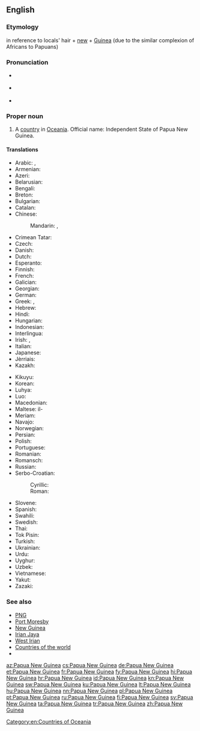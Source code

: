 ==English==
{{wikipedia}}

===Etymology===
{{etyl|ms|en}} {{term|pepuah||frizzy|lang=ms}} in reference to locals' hair + [[new]] + [[Guinea]] (due to the similar complexion of Africans to Papuans)

===Pronunciation===
* {{a|UK}} {{IPA|/ˈpæ.puː.ə ˌnjuː ˈɡɪ.ni/|/ˈpæ.pjuː.ə ˌnjuː ˈɡɪ.ni/|lang=en}}
* {{a|US}} {{IPA|/ˈpæ.pu.ə ˌnu ˈɡɪ.ni/|lang=en}}
* {{audio|en-us-Papua New Guinea.ogg|Audio (US)|lang=en}}

===Proper noun===
{{en-proper noun|head=[[Papua]] [[New Guinea]]}}

# A [[country]] in [[Oceania]]. Official name: Independent State of Papua New Guinea.

====Translations====
{{trans-top|country in Oceania}}
* Arabic: {{t|ar|بابوا غينيا الجديدة|f|tr=baabwa ghiniiya al-jadiida}}, {{t|ar|بابوا نيو غينيا|f|tr=baabwa nyuu ghiniiya}}
* Armenian: {{t|hy|Պապուա Նոր Գվինեա|tr=Papua Nor Gvinea}}
* Azeri: {{t|az|Papua Yeni Qvineya}}
* Belarusian: {{t|be|Папуа-Новая Гвінея|f|tr=Papuá-Nóvaja Hvinéja}}
* Bengali: {{t|bn|পাপুয়া নিউগিনি}}
* Breton: {{t|br|Papoua Ginea-Nevez}}
* Bulgarian: {{t|bg|Папуа Нова Гвинея|f|tr=Papúa Nóva Gvinéja}}
* Catalan: {{t+|ca|Papua Nova Guinea|f}}
* Chinese:
*: Mandarin: {{t+|cmn|巴布亞新幾內亞|sc=Hani}}, {{t|cmn|巴布亚新几内亚|tr=Bābùyà-Xīn-Jǐnèiyà|sc=Hani}}
* Crimean Tatar: {{t|crh|Papua Yañı Gvineya}}
* Czech: {{t+|cs|Papua-Nová Guinea|f}}
* Danish: {{t+|da|Papua Ny Guinea}}
* Dutch: {{t+|nl|Papoea-Nieuw-Guinea}}
* Esperanto: {{t|eo|Papuo-Nov-Gvineo}}
* Finnish: {{t+|fi|Papua-Uusi-Guinea}}
* French: {{t+|fr|Papouasie-Nouvelle-Guinée|f}}
* Galician: {{t|gl|Papúa Nova Guinea|f}}
* Georgian: {{t|ka|პაპუა-ახალი გვინეა|sc=Geor}}
* German: {{t+|de|Papua-Neuguinea|n}}
* Greek: {{t|el|Παπουασία-Νέα Γουινέα|f|tr=Papouasía-Néa Gouinéa}}, {{t|el|Παπούα-Νέα Γουινέα|f|tr=Papoúa-Néa Gouinéa}}
* Hebrew: {{t|he|פפואה־גינאה החדשה|tr=Papu'a-Gine'a ha-Khadasha}}
* Hindi: {{t+|hi|पापुआ न्यू गिनी|tr=pāpu'ā n'yū ginī}}
* Hungarian: {{t+|hu|Pápua Új-Guinea}}
* Indonesian: {{t+|id|Papua Nugini}}
* Interlingua: {{t|ia|Papua Nove Guinea}}
* Irish: {{t|ga|Nua-Ghuine Phapua|f}}, {{t|ga|Stát Neamhspleách Nua-Ghuine Phapua|m}}
* Italian: {{t+|it|Papua Nuova Guinea}}
* Japanese: {{t|ja|パプアニューギニア|tr=Papua-Nyūginia}}
* Jèrriais: {{t|roa-jer|Papua Nouvelle Dginnée|f}}
* Kazakh: {{t|kk|Папуа-Ниугини|tr=Papua-Niugini|sc=Cyrl}}
{{trans-mid}}
* Kikuyu: {{t|ki|Papua}}
* Korean: {{t|ko|파푸아 뉴기니|tr=Papua Nyu Gini|sc=Hang}}
* Luhya: {{t|luy|Papua}}
* Luo: {{t|luo|Papua}}
* Macedonian: {{t|mk|Папуа Нова Гвинеја|f|tr=Papúa Nóva Gvinéja}}
* Maltese: il-{{t|mt|Papwa Gwinea Ġdida}}
* Meriam: {{t|ulk|Op Dewday}}
* Navajo: {{t|nv|Páápowa Bigíní Ániidí}}
* Norwegian: {{t|no|Papua Ny-Guinea}}
* Persian: {{t|fa|پاپوآ گینه نو}}
* Polish: {{t+|pl|Papua-Nowa Gwinea}}
* Portuguese: {{t+|pt|Papua-Nova Guiné}}
* Romanian: {{t|ro|Papua-Noua Guinee|f}}
* Romansch: {{t|rm|Papua-Nova Guinea|f}}
* Russian: {{t|ru|Папуа-Новая Гвинея|f|tr=Papuá-Nóvaja Gvinéja}}
* Serbo-Croatian:
*: Cyrillic: {{t|sh|Папуа Нова Гвинеја|f}}
*: Roman: {{t+|sh|Papua Nova Gvineja|f}}
* Slovene: {{t|sl|Pápua Nôva Gvinêja|f}}
* Spanish: {{t+|es|Papúa Nueva Guinea|f}}
* Swahili: {{t+|sw|Papua}}
* Swedish: {{t+|sv|Papua Nya Guinea}}
* Thai: {{t+|th|ปาปัวนิวกินี|tr=bpaa-bpua-niw-gì-nee}}
* Tok Pisin: {{t|tpi|Papua Niugini}}
* Turkish: {{t+|tr|Papua Yeni Gine}}
* Ukrainian: {{t|uk|Папуа-Нова Гвінея|f|tr=Papuá-Nová Hvinéja}}
* Urdu: {{t|ur|پاپوا نیو گنی}}
* Uyghur: {{t|ug|پاپۇئا يېڭى گۋىنېيە|sc=ug-Arab}}
* Uzbek: {{t+|uz|Papua Yangi Gvineya}}
* Vietnamese: {{t|vi|Papua New Guinea}}
* Yakut: {{t|sah|Папуа Саҥа Гуинея|tr=Papua Saŋa Guineja|sc=Cyrl}}
* Zazaki: {{qualifier|Southern Zazaki}} {{t|zza|Papua Ginea Newiye}}
{{trans-bottom}}

===See also===
* [[PNG]]
* [[Port Moresby]]
* [[New Guinea]]
* [[Irian Jaya]]
* [[West Irian]]
* [[Appendix:Countries of the world|Countries of the world]]
* {{pedialite}}

[[Category:en:Countries of Oceania]]

[[az:Papua New Guinea]]
[[cs:Papua New Guinea]]
[[de:Papua New Guinea]]
[[et:Papua New Guinea]]
[[fr:Papua New Guinea]]
[[fy:Papua New Guinea]]
[[hi:Papua New Guinea]]
[[hr:Papua New Guinea]]
[[id:Papua New Guinea]]
[[kn:Papua New Guinea]]
[[sw:Papua New Guinea]]
[[ku:Papua New Guinea]]
[[lt:Papua New Guinea]]
[[hu:Papua New Guinea]]
[[nn:Papua New Guinea]]
[[pl:Papua New Guinea]]
[[pt:Papua New Guinea]]
[[ru:Papua New Guinea]]
[[fi:Papua New Guinea]]
[[sv:Papua New Guinea]]
[[ta:Papua New Guinea]]
[[tr:Papua New Guinea]]
[[zh:Papua New Guinea]]